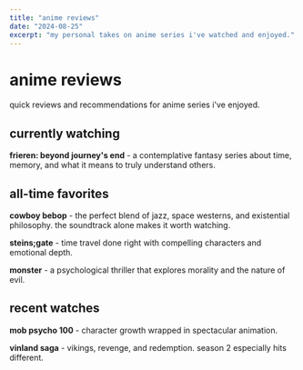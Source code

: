 ```yaml
---
title: "anime reviews"
date: "2024-08-25"
excerpt: "my personal takes on anime series i've watched and enjoyed."
---
```


# anime reviews

quick reviews and recommendations for anime series i've enjoyed.

## currently watching

**frieren: beyond journey's end** - a contemplative fantasy series about time, memory, and what it means to truly understand others.

## all-time favorites

**cowboy bebop** - the perfect blend of jazz, space westerns, and existential philosophy. the soundtrack alone makes it worth watching.

**steins;gate** - time travel done right with compelling characters and emotional depth.

**monster** - a psychological thriller that explores morality and the nature of evil.

## recent watches

**mob psycho 100** - character growth wrapped in spectacular animation.

**vinland saga** - vikings, revenge, and redemption. season 2 especially hits different.

